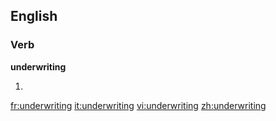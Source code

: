 ==English==

===Verb===
'''underwriting'''

# {{third-person singular of|[[underwrite]]}}

[[fr:underwriting]]
[[it:underwriting]]
[[vi:underwriting]]
[[zh:underwriting]]